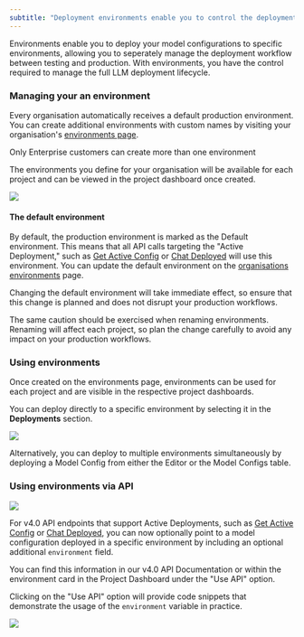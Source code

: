 ```yaml
---
subtitle: "Deployment environments enable you to control the deployment lifecycle of your Prompts and other files between development and production environments."
---
```


Environments enable you to deploy your model configurations to specific environments, allowing you to seperately manage the deployment workflow between testing and production. With environments, you have the control required to manage the full LLM deployment lifecycle.

### Managing your an environment

Every organisation automatically receives a default production environment. You can create additional environments with custom names by visiting your organisation's [environments page](https://app.humanloop.com/account/environments).

<Warning>
  Only Enterprise customers can create more than one environment
</Warning>

The environments you define for your organisation will be available for each project and can be viewed in the project dashboard once created.

![](../../assets/images/0197f5b-Screenshot_2023-06-28_at_00.15.32.png)

#### The default environment

By default, the production environment is marked as the Default environment. This means that all API calls targeting the "Active Deployment," such as [Get Active Config](/doc/reference/projects_getactiveconfig) or [Chat Deployed](/docs/reference/chats/createdeployed) will use this environment. You can update the default environment on the [organisations environments](https://app.humanloop.com/account/environments) page.

<Warning>
  Changing the default environment will take immediate effect, so ensure that
  this change is planned and does not disrupt your production workflows.
</Warning>

The same caution should be exercised when renaming environments. Renaming will affect each project, so plan the change carefully to avoid any impact on your production workflows.

### Using environments

Once created on the environments page, environments can be used for each project and are visible in the respective project dashboards.

You can deploy directly to a specific environment by selecting it in the **Deployments** section.

![](../../assets/images/68854e6-Screenshot_2023-06-28_at_00.20.52.png)

Alternatively, you can deploy to multiple environments simultaneously by deploying a Model Config from either the Editor or the Model Configs table.

### Using environments via API

![](../../assets/images/35cd1d2-Screenshot_2023-06-28_at_00.21.45.png)

For v4.0 API endpoints that support Active Deployments, such as [Get Active Config](/docs/reference/projects/getactiveconfig) or [Chat Deployed](/docs/reference/chats/createdeployed), you can now optionally point to a model configuration deployed in a specific environment by including an optional additional `environment` field.

You can find this information in our v4.0 API Documentation or within the environment card in the Project Dashboard under the "Use API" option.

Clicking on the "Use API" option will provide code snippets that demonstrate the usage of the `environment` variable in practice.

![](../../assets/images/f7d0aff-Screenshot_2023-06-28_at_00.04.13.png)
